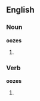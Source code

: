 ==English==

===Noun===
'''oozes'''

# {{plural of|ooze}}

===Verb===
'''oozes'''

# {{third-person singular of|ooze}}